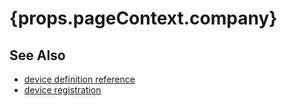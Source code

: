 <h1>
    {props.pageContext.company}
</h1>

<DeviceSpecificationList company={props.pageContext.company} />

## See Also

* [device definition reference](/reference/device-definition/)
* [device registration](/tools/device-registration/)